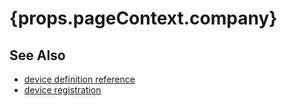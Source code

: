 <h1>
    {props.pageContext.company}
</h1>

<DeviceSpecificationList company={props.pageContext.company} />

## See Also

* [device definition reference](/reference/device-definition/)
* [device registration](/tools/device-registration/)